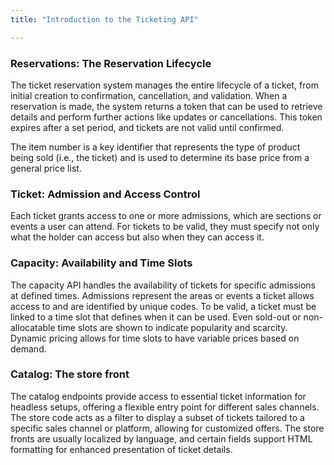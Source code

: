---
title: "Introduction to the Ticketing API"

---
### Reservations: The Reservation Lifecycle

The ticket reservation system manages the entire lifecycle of a ticket, from initial creation to confirmation, 
cancellation, and validation. When a reservation is made, the system returns a token that can be used to 
retrieve details and perform further actions like updates or cancellations. 
This token expires after a set period, and tickets are not valid until confirmed. 

The item number is a key identifier that represents the type of product being sold (i.e., the ticket) 
and is used to determine its base price from a general price list. 

### Ticket: Admission and Access Control

Each ticket grants access to one or more admissions, which are sections or events a user can attend. 
For tickets to be valid, they must specify not only what the holder can access but also when they can access it. 

### Capacity: Availability and Time Slots

The capacity API handles the availability of tickets for specific admissions at defined times. 
Admissions represent the areas or events a ticket allows access to and are identified by unique codes. 
To be valid, a ticket must be linked to a time slot that defines when it can be used. 
Even sold-out or non-allocatable time slots are shown to indicate popularity and scarcity.
Dynamic pricing allows for time slots to have variable prices based on demand.

### Catalog: The store front 

The catalog endpoints provide access to essential ticket information for headless setups, 
offering a flexible entry point for different sales channels. The store code acts as a 
filter to display a subset of tickets tailored to a specific sales channel or platform, 
allowing for customized offers. The store fronts are usually localized by language, and 
certain fields support HTML formatting for enhanced presentation of ticket details.

